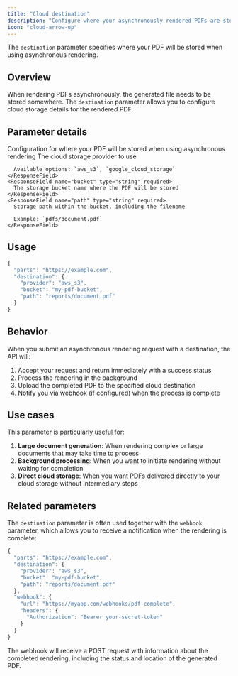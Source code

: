 ```yaml
---
title: "Cloud destination"
description: "Configure where your asynchronously rendered PDFs are stored in the cloud"
icon: "cloud-arrow-up"
---
```


The `destination` parameter specifies where your PDF will be stored when using asynchronous rendering.

## Overview

When rendering PDFs asynchronously, the generated file needs to be stored somewhere. The `destination` parameter allows you to configure cloud storage details for the rendered PDF.

## Parameter details

<ResponseField name="destination" type="object" required>
  Configuration for where your PDF will be stored when using asynchronous rendering
  <Expandable title="Properties">
    <ResponseField name="provider" type="enum<string>" required>
      The cloud storage provider to use
      
      Available options: `aws_s3`, `google_cloud_storage`
    </ResponseField>
    <ResponseField name="bucket" type="string" required>
      The storage bucket name where the PDF will be stored
    </ResponseField>
    <ResponseField name="path" type="string" required>
      Storage path within the bucket, including the filename
      
      Example: `pdfs/document.pdf`
    </ResponseField>
  </Expandable>
</ResponseField>

## Usage

```javascript
{
  "parts": "https://example.com",
  "destination": {
    "provider": "aws_s3",
    "bucket": "my-pdf-bucket",
    "path": "reports/document.pdf"
  }
}
```

## Behavior

When you submit an asynchronous rendering request with a destination, the API will:

1. Accept your request and return immediately with a success status
2. Process the rendering in the background
3. Upload the completed PDF to the specified cloud destination
4. Notify you via webhook (if configured) when the process is complete

## Use cases

This parameter is particularly useful for:

1. **Large document generation**: When rendering complex or large documents that may take time to process
2. **Background processing**: When you want to initiate rendering without waiting for completion
3. **Direct cloud storage**: When you want PDFs delivered directly to your cloud storage without intermediary steps

## Related parameters

The `destination` parameter is often used together with the `webhook` parameter, which allows you to receive a notification when the rendering is complete:

```javascript
{
  "parts": "https://example.com",
  "destination": {
    "provider": "aws_s3",
    "bucket": "my-pdf-bucket",
    "path": "reports/document.pdf"
  },
  "webhook": {
    "url": "https://myapp.com/webhooks/pdf-complete",
    "headers": {
      "Authorization": "Bearer your-secret-token"
    }
  }
}
```

The webhook will receive a POST request with information about the completed rendering, including the status and location of the generated PDF. 